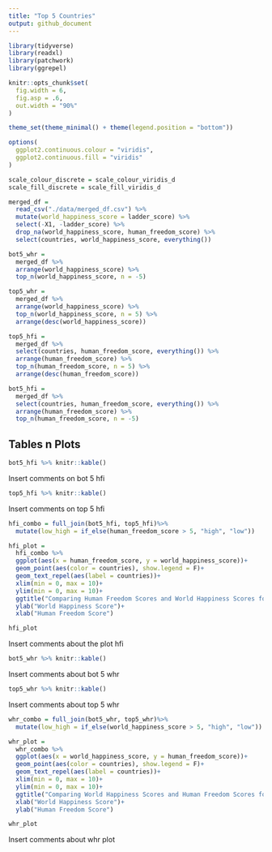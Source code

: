 ```yaml
---
title: "Top 5 Countries"
output: github_document
---
```





```r
library(tidyverse)
library(readxl)
library(patchwork)
library(ggrepel)

knitr::opts_chunk$set(
  fig.width = 6,
  fig.asp = .6,
  out.width = "90%"
)

theme_set(theme_minimal() + theme(legend.position = "bottom"))

options(
  ggplot2.continuous.colour = "viridis",
  ggplot2.continuous.fill = "viridis"
)

scale_colour_discrete = scale_colour_viridis_d
scale_fill_discrete = scale_fill_viridis_d
```

```r
merged_df = 
  read_csv("./data/merged_df.csv") %>% 
  mutate(world_happiness_score = ladder_score) %>% 
  select(-X1, -ladder_score) %>% 
  drop_na(world_happiness_score, human_freedom_score) %>% 
  select(countries, world_happiness_score, everything())
```

```r
bot5_whr = 
  merged_df %>% 
  arrange(world_happiness_score) %>% 
  top_n(world_happiness_score, n = -5)

```

```r
top5_whr = 
  merged_df %>% 
  arrange(world_happiness_score) %>% 
  top_n(world_happiness_score, n = 5) %>% 
  arrange(desc(world_happiness_score))

```

```r
top5_hfi = 
  merged_df %>% 
  select(countries, human_freedom_score, everything()) %>% 
  arrange(human_freedom_score) %>% 
  top_n(human_freedom_score, n = 5) %>% 
  arrange(desc(human_freedom_score))
```

```r
bot5_hfi = 
  merged_df %>% 
  select(countries, human_freedom_score, everything()) %>%
  arrange(human_freedom_score) %>% 
  top_n(human_freedom_score, n = -5)
```

## Tables n Plots


```r
bot5_hfi %>% knitr::kable()
```

Insert comments on bot 5 hfi

```r
top5_hfi %>% knitr::kable()
```

Insert comments on top 5 hfi



```r
hfi_combo = full_join(bot5_hfi, top5_hfi)%>% 
  mutate(low_high = if_else(human_freedom_score > 5, "high", "low"))

hfi_plot = 
  hfi_combo %>% 
  ggplot(aes(x = human_freedom_score, y = world_happiness_score))+
  geom_point(aes(color = countries), show.legend = F)+
  geom_text_repel(aes(label = countries))+
  xlim(min = 0, max = 10)+
  ylim(min = 0, max = 10)+  
  ggtitle("Comparing Human Freedom Scores and World Happiness Scores for Top 5 and Bottom 5 Human Freedom Scores")+
  ylab("World Happiness Score")+
  xlab("Human Freedom Score")

hfi_plot
```

Insert comments about the plot hfi

```r
bot5_whr %>% knitr::kable()
```

Insert comments about bot 5 whr

```r
top5_whr %>% knitr::kable()
```

Insert comments about top 5 whr

```r
whr_combo = full_join(bot5_whr, top5_whr)%>% 
  mutate(low_high = if_else(world_happiness_score > 5, "high", "low"))

whr_plot = 
  whr_combo %>% 
  ggplot(aes(x = world_happiness_score, y = human_freedom_score))+
  geom_point(aes(color = countries), show.legend = F)+
  geom_text_repel(aes(label = countries))+
  xlim(min = 0, max = 10)+
  ylim(min = 0, max = 10)+
  ggtitle("Comparing World Happiness Scores and Human Freedom Scores for Top 5 and Bottom 5 Happiness Scores")+
  xlab("World Happiness Score")+
  ylab("Human Freedom Score")

whr_plot
```

Insert comments about whr plot
